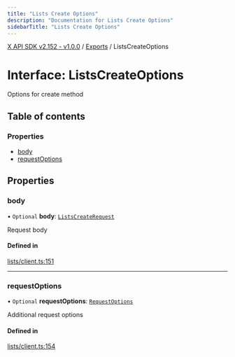 ```yaml
---
title: "Lists Create Options"
description: "Documentation for Lists Create Options"
sidebarTitle: "Lists Create Options"
---
```


[X API SDK v2.152 - v1.0.0](../README.md) / [Exports](../modules.md) / ListsCreateOptions

# Interface: ListsCreateOptions

Options for create method

## Table of contents

### Properties

- [body](ListsCreateOptions.md#body)
- [requestOptions](ListsCreateOptions.md#requestoptions)

## Properties

### body

• `Optional` **body**: [`ListsCreateRequest`](ListsCreateRequest.md)

Request body

#### Defined in

[lists/client.ts:151](https://github.com/xdevplatform/xdk/blob/ad4172ef5f68f089e0f077a190b271016dd35bf7/xdk/typescript/src/lists/client.ts#L151)

___

### requestOptions

• `Optional` **requestOptions**: [`RequestOptions`](RequestOptions.md)

Additional request options

#### Defined in

[lists/client.ts:154](https://github.com/xdevplatform/xdk/blob/ad4172ef5f68f089e0f077a190b271016dd35bf7/xdk/typescript/src/lists/client.ts#L154)
